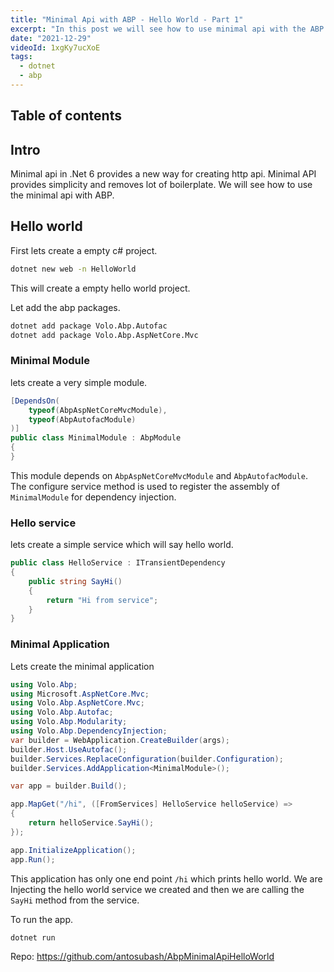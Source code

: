 ```yaml
---
title: "Minimal Api with ABP - Hello World - Part 1"
excerpt: "In this post we will see how to use minimal api with the ABP application."
date: "2021-12-29"
videoId: 1xgKy7ucXoE
tags:
  - dotnet
  - abp
---
```

## Table of contents

## Intro

Minimal api in .Net 6 provides a new way for creating http api. Minimal API provides simplicity and removes lot of boilerplate. We will see how to use the minimal api with ABP.

## Hello world

First lets create a empty c# project.

```bash
dotnet new web -n HelloWorld
```

This will create a empty hello world project.

Let add the abp packages.

```bash
dotnet add package Volo.Abp.Autofac
dotnet add package Volo.Abp.AspNetCore.Mvc
```

### Minimal Module

lets create a very simple module.

```cs
[DependsOn(
    typeof(AbpAspNetCoreMvcModule),
    typeof(AbpAutofacModule)
)]
public class MinimalModule : AbpModule
{
}
```

This module depends on `AbpAspNetCoreMvcModule` and `AbpAutofacModule`. The configure service method is used to register the assembly of `MinimalModule` for dependency injection. 

### Hello service

lets create a simple service which will say hello world.

```cs
public class HelloService : ITransientDependency
{
    public string SayHi()
    {
        return "Hi from service";
    }
}
```

### Minimal Application

Lets create the minimal application

```cs
using Volo.Abp;
using Microsoft.AspNetCore.Mvc;
using Volo.Abp.AspNetCore.Mvc;
using Volo.Abp.Autofac;
using Volo.Abp.Modularity;
using Volo.Abp.DependencyInjection;
var builder = WebApplication.CreateBuilder(args);
builder.Host.UseAutofac();
builder.Services.ReplaceConfiguration(builder.Configuration);
builder.Services.AddApplication<MinimalModule>();

var app = builder.Build();

app.MapGet("/hi", ([FromServices] HelloService helloService) =>
{
    return helloService.SayHi();
});

app.InitializeApplication();
app.Run();
```

This application has only one end point `/hi` which prints hello world. We are Injecting the hello world service we created and then we are calling the `SayHi` method from the service.

To run the app.

```bash
dotnet run
```

Repo: https://github.com/antosubash/AbpMinimalApiHelloWorld
